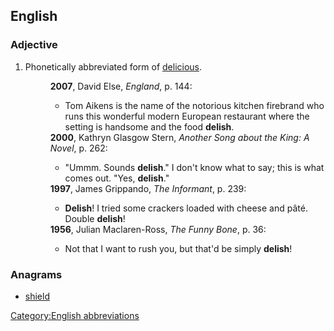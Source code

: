 ==English==

===Adjective===
{{en-adj}}
# {{slang}} Phonetically abbreviated form of [[delicious]].
#: '''2007''', David Else, ''England'', p. 144:
#:* Tom Aikens is the name of the notorious kitchen firebrand who runs this wonderful modern European restaurant where the setting is handsome and the food '''delish'''.
#: '''2000''', Kathryn Glasgow Stern, ''Another Song about the King: A Novel'', p. 262:
#:*"Ummm. Sounds '''delish'''." I don't know what to say; this is what comes out. "Yes, '''delish'''." 
#: '''1997''', James Grippando, ''The Informant'', p. 239:
#:* '''Delish'''! I tried some crackers loaded with cheese and pâté. Double '''delish'''!
#: '''1956''', Julian Maclaren-Ross, ''The Funny Bone'', p. 36:
#:* Not that I want to rush you, but that'd be simply '''delish'''! 

===Anagrams===
* [[shield#English|shield]]

[[Category:English abbreviations]]